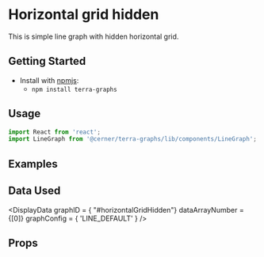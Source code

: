 
# Horizontal grid hidden

This is simple line graph with hidden horizontal grid.

## Getting Started

- Install with [npmjs](https://www.npmjs.com):
  - `npm install terra-graphs`

## Usage

```jsx
import React from 'react';
import LineGraph from '@cerner/terra-graphs/lib/components/LineGraph';
```
## Examples
<LineGraph />

## Data Used
<DisplayData graphID = { "#horizontalGridHidden"} dataArrayNumber = {[0]} graphConfig = { 'LINE_DEFAULT' } />

## Props
<PropsTable />